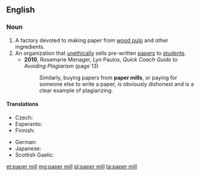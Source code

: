 ==English==
{{wikipedia}}

===Noun===
{{en-noun|head=[[paper]] [[mill]]}}

# A factory devoted to making paper from [[wood pulp]] and other ingredients.
# An organization that [[unethical]]ly sells pre-written [[paper]]s to [[student]]s.
#* '''2010''', Rosemarie Menager, Lyn Paulos, ''Quick Coach Guide to Avoiding Plagiarism'' (page 13)
#*: Similarly, buying papers from '''paper mills''', or paying for someone else to write a paper, is obviously dishonest and is a clear example of plagiarizing.

====Translations====
{{trans-top|factory}}
* Czech: {{t+|cs|papírna|f}}
* Esperanto: {{t-|eo|paperfarejo}}
* Finnish: {{t-|fi|paperitehdas}}
{{trans-mid}}
* German: {{t-|de|Papierfabrik|f}}
* Japanese: {{t-|ja|製紙工場|tr=seishikōjō|sc=Jpan}}
* Scottish Gaelic: {{t-|gd|muileann-pàipeir|m}}
{{trans-bottom}}

[[et:paper mill]]
[[mg:paper mill]]
[[pl:paper mill]]
[[ta:paper mill]]